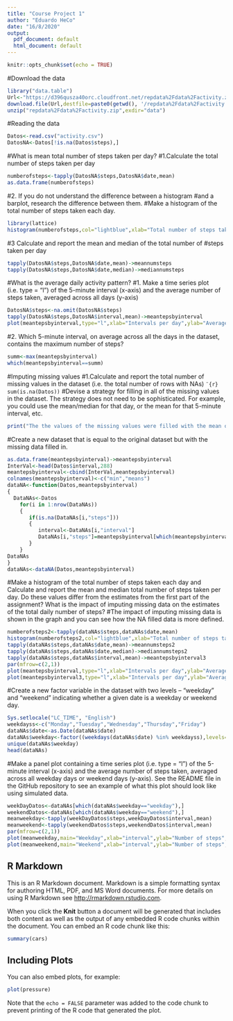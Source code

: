 ---
title: "Course Project 1"
author: "Eduardo HeCo"
date: "16/8/2020"
output:
  pdf_document: default
  html_document: default
---

```{r setup, include=FALSE}
knitr::opts_chunk$set(echo = TRUE)
```
#Download the data
```{r download data}
library("data.table")
Url<-"https://d396qusza40orc.cloudfront.net/repdata%2Fdata%2Factivity.zip"
download.file(Url,destfile=paste0(getwd(), '/repdata%2Fdata%2Factivity.zip'),method="curl")
unzip("repdata%2Fdata%2Factivity.zip",exdir="data")
```
#Reading the data
```{r reading csv}
Datos<-read.csv("activity.csv")
DatosNA<-Datos[!is.na(Datos$steps),]
```
#What is mean total number of steps taken per day?
#1.Calculate the total number of steps taken per day
```{r numberofsteps}
numberofsteps<-tapply(DatosNA$steps,DatosNA$date,mean)
as.data.frame(numberofsteps)
```
#2. If you do not understand the difference between a histogram 
#and a barplot, research the difference between them. 
#Make a histogram of the total number of steps taken each day.
```{r histogram}
library(lattice)
histogram(numberofsteps,col="lightblue",xlab="Total number of steps taken each day",main="Histogram of total steps by day")
```
#3 Calculate and report the mean and median of the total number of 
#steps taken per day
```{r mean & median}
tapply(DatosNA$steps,DatosNA$date,mean)->meannumsteps
tapply(DatosNA$steps,DatosNA$date,median)->mediannumsteps
```
#What is the average daily activity pattern?
#1. Make a time series plot (i.e. \color{red}{\verb|type = "l"|}type = "l") of the 5-minute interval (x-axis) and the average number of steps taken, averaged across all days (y-axis)
```{r}
DatosNA$steps<-na.omit(DatosNA$steps)
tapply(DatosNA$steps,DatosNA$interval,mean)->meantepsbyinterval
plot(meantepsbyinterval,type="l",xlab="Intervals per day",ylab="Average steps")
```
#2. Which 5-minute interval, on average across all the days in the dataset, contains the maximum number of steps?
```{r}
summ<-max(meantepsbyinterval)
which(meantepsbyinterval==summ)
```
#Imputing missing values
#1.Calculate and report the total number of missing values in the dataset (i.e. the total number of rows with NAs)
```¨{r}
sum(is.na(Datos))
```
#Devise a strategy for filling in all of the missing values in the dataset. The strategy does not need to be sophisticated. For example, you could use the mean/median for that day, or the mean for that 5-minute interval, etc.
```{r}
print("The the values of the missing values were filled with the mean of 5-minute interval")
```
#Create a new dataset that is equal to the original dataset but with the missing data filled in.
```{r}
as.data.frame(meantepsbyinterval)->meantepsbyinterval
InterVal<-head(Datos$interval,288)
meantepsbyinterval<-cbind(InterVal,meantepsbyinterval)
colnames(meantepsbyinterval)<-c("min","means")
dataNA<-function(Datos,meantepsbyinterval)
{
  DataNAs<-Datos
    for(i in 1:nrow(DataNAs))
    {
       if(is.na(DataNAs[i,"steps"]))
       {
          interval<-DataNAs[i,"interval"]
          DataNAs[i,"steps"]=meantepsbyinterval[which(meantepsbyinterval$min==interval),"means"]
       }
    }
DataNAs
}
dataNAs<-dataNA(Datos,meantepsbyinterval)
```
#Make a histogram of the total number of steps taken each day and Calculate and report the mean and median total number of steps taken per day. Do these values differ from the estimates from the first part of the assignment? What is the impact of imputing missing data on the estimates of the total daily number of steps?
#The impact of imputing missing data is shown in the graph and you can see how the NA filled data is more defined.
```{r}
numberofsteps2<-tapply(dataNAs$steps,dataNAs$date,mean)
histogram(numberofsteps2,col="lightblue",xlab="Total number of steps taken each day",main="Histogram of total steps by day")
tapply(dataNAs$steps,dataNAs$date,mean)->meannumsteps2
tapply(dataNAs$steps,dataNAs$date,median)->mediannumsteps2
tapply(dataNAs$steps,dataNAs$interval,mean)->meantepsbyinterval3
par(mfrow=c(2,1))
plot(meantepsbyinterval,type="l",xlab="Intervals per day",ylab="Average steps",main="Original data")
plot(meantepsbyinterval3,type="l",xlab="Intervals per day",ylab="Average steps",main="NA filled data")
```
#Create a new factor variable in the dataset with two levels – “weekday” and “weekend” indicating whether a given date is a weekday or weekend day.
```{r}
Sys.setlocale("LC_TIME", "English")
weekdayss<-c("Monday","Tuesday","Wednesday","Thursday","Friday")
dataNAs$date<-as.Date(dataNAs$date)
dataNAs$weekday<-factor((weekdays(dataNAs$date) %in% weekdayss),levels=c(FALSE,TRUE),labels=c("weekend","weekday")) 
unique(dataNAs$weekday)
head(dataNAs)
```
#Make a panel plot containing a time series plot (i.e. \color{red}{\verb|type = "l"|}type = "l") of the 5-minute interval (x-axis) and the average number of steps taken, averaged across all weekday days or weekend days (y-axis). See the README file in the GitHub repository to see an example of what this plot should look like using simulated data.
```{r}
weekDayDatos<-dataNAs[which(dataNAs$weekday=="weekday"),]
weekendDatos<-dataNAs[which(dataNAs$weekday=="weekend"),]
meanweekday<-tapply(weekDayDatos$steps,weekDayDatos$interval,mean)
meanweekend<-tapply(weekendDatos$steps,weekendDatos$interval,mean)
par(mfrow=c(2,1))
plot(meanweekday,main="Weekday",xlab="interval",ylab="Number of steps",type="l")
plot(meanweekend,main="Weekend",xlab="interval",ylab="Number of steps",type="l")
```


## R Markdown

This is an R Markdown document. Markdown is a simple formatting syntax for authoring HTML, PDF, and MS Word documents. For more details on using R Markdown see <http://rmarkdown.rstudio.com>.

When you click the **Knit** button a document will be generated that includes both content as well as the output of any embedded R code chunks within the document. You can embed an R code chunk like this:

```{r cars}
summary(cars)
```

## Including Plots

You can also embed plots, for example:

```{r pressure, echo=FALSE}
plot(pressure)
```

Note that the `echo = FALSE` parameter was added to the code chunk to prevent printing of the R code that generated the plot.
